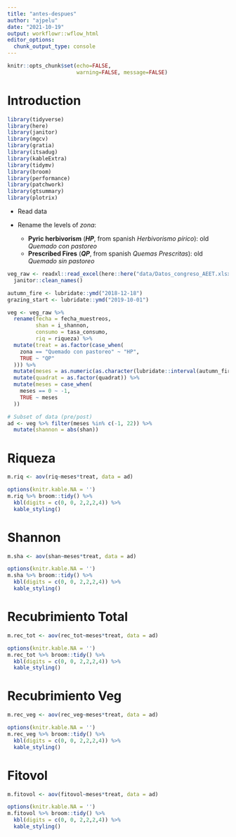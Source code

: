 ```yaml
---
title: "antes-despues"
author: "ajpelu"
date: "2021-10-19"
output: workflowr::wflow_html
editor_options:
  chunk_output_type: console
---
```




```r
knitr::opts_chunk$set(echo=FALSE, 
                      warning=FALSE, message=FALSE)
```

# Introduction

```r
library(tidyverse)
library(here)
library(janitor)
library(mgcv)
library(gratia)
library(itsadug)
library(kableExtra)
library(tidymv)
library(broom)
library(performance)
library(patchwork)
library(gtsummary)
library(plotrix)
```

- Read data 
- Rename the levels of *zona*: 

  - **Pyric herbivorism** (***HP***, from spanish *Herbivorismo pírico*): old *Quemado con pastoreo*
  - **Prescribed Fires** (***QP***, from spanish *Quemas Prescritas*): old *Quemado sin pastoreo*
  

```r
veg_raw <- readxl::read_excel(here::here("data/Datos_congreso_AEET.xlsx")) %>% 
  janitor::clean_names() 

autumn_fire <- lubridate::ymd("2018-12-18")
grazing_start <- lubridate::ymd("2019-10-01")

veg <- veg_raw %>% 
  rename(fecha = fecha_muestreos, 
         shan = i_shannon, 
         consumo = tasa_consumo, 
         riq = riqueza) %>% 
  mutate(treat = as.factor(case_when(
    zona == "Quemado con pastoreo" ~ "HP", 
    TRUE ~ "QP"
  ))) %>% 
  mutate(meses = as.numeric(as.character(lubridate::interval(autumn_fire, lubridate::ymd(fecha)) %/% months(1)))) %>% 
  mutate(quadrat = as.factor(quadrat)) %>% 
  mutate(meses = case_when(
    meses == 0 ~ -1, 
    TRUE ~ meses
  ))

# Subset of data (pre/post) 
ad <- veg %>% filter(meses %in% c(-1, 22)) %>% 
  mutate(shannon = abs(shan))
```



# Riqueza 

```r
m.riq <- aov(riq~meses*treat, data = ad)
```

```r
options(knitr.kable.NA = '')
m.riq %>% broom::tidy() %>% 
  kbl(digits = c(0, 0, 2,2,2,4)) %>% 
  kable_styling()
```

# Shannon 
```r
m.sha <- aov(shan~meses*treat, data = ad)
```

```r
options(knitr.kable.NA = '')
m.sha %>% broom::tidy() %>% 
  kbl(digits = c(0, 0, 2,2,2,4)) %>% 
  kable_styling()
```

# Recubrimiento Total 
```r
m.rec_tot <- aov(rec_tot~meses*treat, data = ad)
```

```r
options(knitr.kable.NA = '')
m.rec_tot %>% broom::tidy() %>% 
  kbl(digits = c(0, 0, 2,2,2,4)) %>% 
  kable_styling()
```

# Recubrimiento Veg 
```r
m.rec_veg <- aov(rec_veg~meses*treat, data = ad)
```

```r
options(knitr.kable.NA = '')
m.rec_veg %>% broom::tidy() %>% 
  kbl(digits = c(0, 0, 2,2,2,4)) %>% 
  kable_styling()
```

# Fitovol 
```r
m.fitovol <- aov(fitovol~meses*treat, data = ad)
```

```r
options(knitr.kable.NA = '')
m.fitovol %>% broom::tidy() %>% 
  kbl(digits = c(0, 0, 2,2,2,4)) %>% 
  kable_styling()
```




